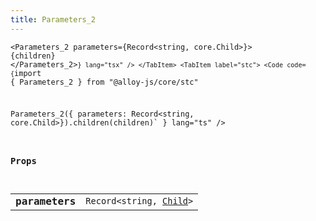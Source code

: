 ```yaml
---
title: Parameters_2
---
```



<Tabs syncKey="component-style">
    <TabItem label="jsx">
        <Code code={`import { Parameters_2 } from "@alloy-js/core" 

<Parameters_2 parameters={Record<string, core.Child>}>
    {children}
</Parameters_2>`} lang="tsx" />
</TabItem>
<TabItem label="stc">
    <Code code={`import { Parameters_2 } from "@alloy-js/core/stc" 

Parameters_2({ parameters: Record<string, core.Child>}).children(children)` } lang="ts" />
</TabItem>
</Tabs>

### Props

<table>
  <tr>
    <td style="text-align: right;font-weight: bold;">parameters</td>
    <td>
       <code>Record&lt;string, <a href="../../../core/types/child/">Child</a>></code>
  
  
  
  
  </td>
  </tr>
</table>